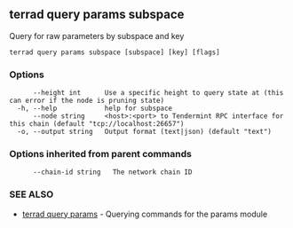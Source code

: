 ## terrad query params subspace

Query for raw parameters by subspace and key

```
terrad query params subspace [subspace] [key] [flags]
```

### Options

```
      --height int      Use a specific height to query state at (this can error if the node is pruning state)
  -h, --help            help for subspace
      --node string     <host>:<port> to Tendermint RPC interface for this chain (default "tcp://localhost:26657")
  -o, --output string   Output format (text|json) (default "text")
```

### Options inherited from parent commands

```
      --chain-id string   The network chain ID
```

### SEE ALSO

* [terrad query params](terrad_query_params.md)	 - Querying commands for the params module


